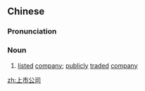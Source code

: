 ==Chinese==
{{zh-forms|type=22}}

===Pronunciation===
{{zh-pron
|m=shàngshì gōngsī
|c=soeng5 si5 gung1 si1
|cat=n
}}

===Noun===
{{zh-noun}}

# [[listed]] [[company]]; [[publicly]] [[traded]] [[company]]

[[zh:上市公司]]